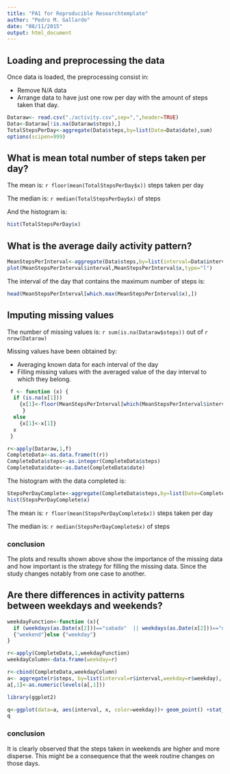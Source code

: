 ```yaml
---
title: "PA1 for Reproducible Researchtemplate"
author: "Pedro M. Gallardo"
date: "08/11/2015"
output: html_document
---
```

## Loading and preprocessing the data
Once data is loaded, the preprocessing consist in:

* Remove N/A data
* Arrange data to have just one row per day with the amount of steps taken that day.

```r
Dataraw<- read.csv("./activity.csv",sep=",",header=TRUE)
Data<-Dataraw[!is.na(Dataraw$steps),]
TotalStepsPerDay<-aggregate(Data$steps,by=list(Date=Data$date),sum)
options(scipen=999)

```

## What is mean total number of steps taken per day?

The mean is: `r floor(mean(TotalStepsPerDay$x))` steps taken per day

The median is: `r median(TotalStepsPerDay$x) ` of steps 

And the histogram is:

```r
hist(TotalStepsPerDay$x)
```

## What is the average daily activity pattern?

```r
MeanStepsPerInterval<-aggregate(Data$steps,by=list(interval=Data$interval),mean)      
plot(MeanStepsPerInterval$interval,MeanStepsPerInterval$x,type="l")
```

The interval of the day that contains the maximum number of steps is:

```r
head(MeanStepsPerInterval[which.max(MeanStepsPerInterval$x),]) 
```

## Imputing missing values

The number of missing values is: `r sum(is.na(Dataraw$steps)) ` out of `r nrow(Dataraw) `

Missing values have been obtained by:

 * Averaging known data for each interval of the day
 * Filling missing values with the averaged value of the day interval to which they belong.
 
```r
 f <- function (x) {
  if (is.na(x[1]))
    {x[1]<-floor(MeanStepsPerInterval[which(MeanStepsPerInterval$interval==as.integer(x[3])),2])
     }
  else 
    {x[1]<-x[1]}
  x
 }

r<-apply(Dataraw,1,f)
CompleteData<-as.data.frame(t(r))
CompleteData$steps<-as.integer(CompleteData$steps)
CompleteData$date<-as.Date(CompleteData$date)

```

The histogram with the data completed is:
```r
StepsPerDayComplete<-aggregate(CompleteData$steps,by=list(Date=CompleteData$date),sum)
hist(StepsPerDayComplete$x)

```

The mean is: `r floor(mean(StepsPerDayComplete$x))` steps taken per day

The median is: `r median(StepsPerDayComplete$x) ` of steps 

### conclusion

The plots and results shown above show the importance of the missing data and how important is the strategy for filling the missing data. Since the study changes notably from one case to another.

## Are there differences in activity patterns between weekdays and weekends?

```r
weekdayFunction<-function (x){
  if (weekdays(as.Date(x[2]))=="sabado"  || weekdays(as.Date(x[2]))=="domingo")
  {"weekend"}else {"weekday"}
}

r<-apply(CompleteData,1,weekdayFunction)
weekdayColumn<-data.frame(weekday=r)

r<-cbind(CompleteData,weekdayColumn)
a<- aggregate(r$steps, by=list(interval=r$interval,weekday=r$weekday), mean)
a[,1]<-as.numeric(levels(a[,1]))

library(ggplot2)

q<-ggplot(data=a, aes(interval, x, color=weekday))+ geom_point() +stat_smooth()
q
```

### conclusion 

It is clearly observed that the steps taken in  weekends are higher and more disperse. This might be a consequence that the week routine changes on those days.
